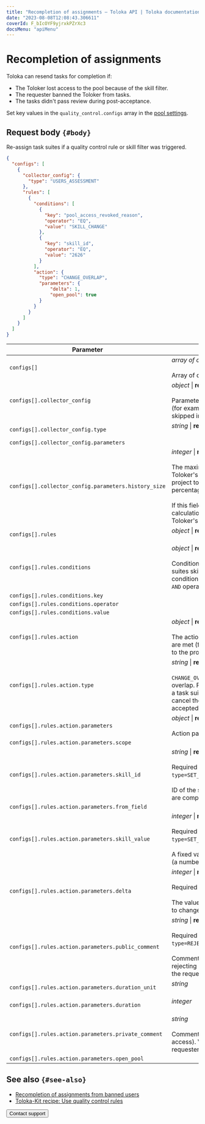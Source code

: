 ```yaml
---
title: "Recompletion of assignments — Toloka API | Toloka documentation"
date: "2023-08-08T12:08:43.306611"
coverId: F_bIcOYF9yjrxkPZrXc3
docsMenu: "apiMenu"
---
```



# Recompletion of assignments

Toloka can resend tasks for completion if:

- The Toloker lost access to the pool because of the skill filter.
- The requester banned the Toloker from tasks.
- The tasks didn't pass review during post-acceptance.

Set key values in the `quality_control.configs` array in the [pool settings](https://toloka.ai/docs/api/api-reference/#tag--pool).

## Request body `{#body}`

Re-assign task suites if a quality control rule or skill filter was triggered.

```json
{
  "configs": [
    {
      "collector_config": {
        "type": "USERS_ASSESSMENT"
      },
      "rules": [
        {
          "conditions": [
            {
              "key": "pool_access_revoked_reason",
              "operator": "EQ",
              "value": "SKILL_CHANGE"
            },
            {
              "key": "skill_id",
              "operator": "EQ",
              "value": "2626"
            }
          ],
          "action": {
            "type": "CHANGE_OVERLAP",
            "parameters": {
                "delta": 1,
                "open_pool": true
            }
          }
        }
      ]
    }
  ]
}
```

Parameter | Overview
----- | -----
`configs[]` | _array of objects_ \| **required**<br/><br/>Array of quality control settings.
`configs[].collector_config` | _object_ \| **required**<br/><br/>Parameters for collecting statistics (for example, the number of tasks skipped in the pool).
`configs[].collector_config.type` | _string_ \| **required**<br/><br/><QualityControlCriteria/>
`configs[].collector_config.parameters` | <RestoreTaskOverlapTable1/>
`configs[].collector_config.parameters.history_size` | _integer_ \| **required**<br/><br/>The maximum number of the Toloker's recent responses in the project to use for calculating the percentage of correct responses.<br/><br/>If this field is omitted, the calculation is based on all the Toloker's responses in the pool.
`configs[].rules` | _object_ \| **required**<br/><br/><ConfigsRules/>
`configs[].rules.conditions` | _object_ \| **required**<br/><br/>Conditions (for example, 10 task suites skipped in a row). Multiple conditions are combined with the `AND` operator.
`configs[].rules.conditions.key` | <RestoreTaskOverlapTable2/>
`configs[].rules.conditions.operator` | <RestoreTaskOverlapTable3/>
`configs[].rules.conditions.value` | <RestoreTaskOverlapTable4/>
`configs[].rules.action` | _object_ \| **required**<br/><br/>The action to perform if conditions are met (for example, block access to the project).
`configs[].rules.action.type` | _string_ \| **required**<br/><br/>`CHANGE_OVERLAP` — Change the overlap. For example, to re-assign a task suite to other Tolokers or cancel the recompletion of accepted task suites.
`configs[].rules.action.parameters` | _object_ \| **required**<br/><br/>Action parameters.
`configs[].rules.action.parameters.scope` | <RestoreTaskOverlapTable5/>
`configs[].rules.action.parameters.skill_id` | _string_ \| **required if**<br/><br/>Required if `type=SET_SKILL_FROM_OUTPUT_FIELD`.<br/><br/>ID of the skill to update as tasks are completed.
`configs[].rules.action.parameters.from_field` | <RestoreTaskOverlapTable6/>
`configs[].rules.action.parameters.skill_value` | _integer_ \| **required if**<br/><br/>Required if `type=SET_SKILL_FROM_OUTPUT_FIELD`.<br/><br/>A fixed value to assign to the skill (a number from 0 to 100).
`configs[].rules.action.parameters.delta` | _integer_ \| **required if**<br/><br/>Required if `type=CHANGE_OVERLAP`.<br/><br/>The value determines the amount to change the overlap by.
`configs[].rules.action.parameters.public_comment` | _string_ \| **required if**<br/><br/>Required if `type=REJECT_ALL_ASSIGNMENTS`.<br/><br/>Comments (the reason for rejecting responses). Available to the requester and the Toloker.
`configs[].rules.action.parameters.duration_unit` | _string_<br/><br/><DurationUnit/>
`configs[].rules.action.parameters.duration` | _integer_<br/><br/><Duration/>
`configs[].rules.action.parameters.private_comment` | _string_<br/><br/>Comments (the reason for blocking access). Visible only to the requester.
`configs[].rules.action.parameters.open_pool` | <RestoreTaskOverlapTable7/>

## See also `{#see-also}`

- [Recompletion of assignments from banned users](/docs/guide/restore-task-overlap)
- [Toloka-Kit recipe: Use quality control rules](/docs/toloka-kit/recipes/use-quality-control-rules/)

<Button themeColor="light" view="default" size="l" type="link" url="/docs/guide/troubleshooting/support?form-source=api-restore-task-overlap">Contact support</Button>